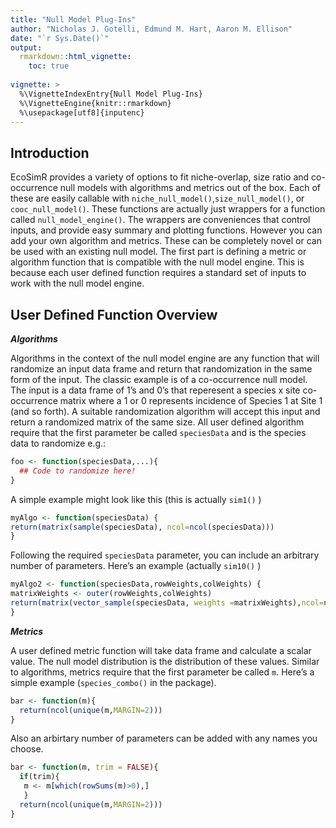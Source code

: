 ```yaml
---
title: "Null Model Plug-Ins"
author: "Nicholas J. Gotelli, Edmund M. Hart, Aaron M. Ellison"
date: "`r Sys.Date()`"
output: 
  rmarkdown::html_vignette:
    toc: true
    
vignette: >
  %\VignetteIndexEntry{Null Model Plug-Ins}
  %\VignetteEngine{knitr::rmarkdown}
  %\usepackage[utf8]{inputenc}
---
```


## Introduction

EcoSimR provides a variety of options to fit niche-overlap, size ratio and  co-occurrence null models with algorithms and metrics out of the box.  Each of these are easily callable with `niche_null_model()`,`size_null_model()`, or `cooc_null_model()`.  These functions are actually just wrappers for a function called `null_model_engine()`. The wrappers are conveniences that control inputs, and provide easy summary and plotting functions.  However you can add your own algorithm and metrics.  These can be completely novel or can be used with an existing null model. The first part is defining a metric or algorithm function that is compatible with the null model engine.  This is because each user defined function requires a standard set of inputs to work with the null model engine.  

## User Defined Function Overview

_**Algorithms**_ 

Algorithms in the context of the null model engine are any function that will randomize an input data frame and return that randomization in the same form of the input.  The classic example is of a co-occurrence null model.  The input is a data frame of 1's and 0's that reperesent a species x site co-occurrence matrix where a 1 or 0 represents incidence of Species 1 at Site 1 (and so forth).  A suitable randomization algorithm will accept this input and return a randomized matrix of the same size.  All user defined algorithm require that the first parameter be called `speciesData` and is the species data to randomize e.g.:

```r
foo <- function(speciesData,...){
  ## Code to randomize here!
}
```

A simple example might look like this (this is actually `sim1()` )

```r
myAlgo <- function(speciesData) {
return(matrix(sample(speciesData), ncol=ncol(speciesData)))
}
```

Following the required `speciesData` parameter, you can include an arbitrary number of parameters.  Here's an example (actually `sim10()` )

```r
myAlgo2 <- function(speciesData,rowWeights,colWeights) {
matrixWeights <- outer(rowWeights,colWeights)
return(matrix(vector_sample(speciesData, weights =matrixWeights),ncol=ncol(speciesData)))
} 
```

_**Metrics**_ 

A user defined metric function will take data frame and calculate a scalar value. The null model distribution is the distribution of these values.  Similar to algorithms, metrics require that the first parameter be called `m`.  Here's a simple example (`species_combo()` in the package).

```r
bar <- function(m){
  return(ncol(unique(m,MARGIN=2))) 
}
```

Also an arbirtary number of parameters can be added with any names you choose.

```r
bar <- function(m, trim = FALSE){
  if(trim){
   m <- m[which(rowSums(m)>0),] 
   }
  return(ncol(unique(m,MARGIN=2))) 
}
```
